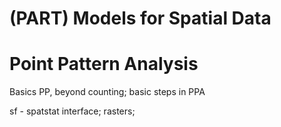 # (PART) Models for Spatial Data {-}

# Point Pattern Analysis {#pointpatterns}

Basics PP, beyond counting; basic steps in PPA

sf - spatstat interface; rasters;

[comment]: spatstat to sf in sf, where are sf to spatstat methods?
